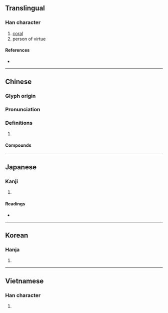 {{character info/new}}
==Translingual==

===Han character===
{{Han char|rn=96|rad=玉|as=09|sn=13|four=17120|canj=MGJRB|ids=⿰𤣩胡}}

# [[coral]]
# person of virtue

====References====
* {{Han ref|kx=0738.040|dkj=21126|dj=1148.240|hdz=21125.090|uh=745A|ud=29786|bh=B7E4|bd=47076}}

----

==Chinese==
{{zh-forms}}

===Glyph origin===
{{Han etym}}

===Pronunciation===
{{zh-pron
|m=hú
|c=wu4
|mn=ô͘/twv:lô͘
|mc=y
|oc=y
|cat=
}}

===Definitions===
{{zh-hanzi}}

# {{rfdef|zh}}

====Compounds====
{{zh-der|桃葉珊瑚|珊瑚|珊瑚在網|珊瑚婚|珊瑚島|珊瑚樹|珊瑚礁|珊瑚菜|珊瑚蟲|瑚璉|瑚璉之器|瑚璉器|綠珊瑚|蜈蚣珊瑚|鐵網珊瑚}}

----

==Japanese==

===Kanji===
{{ja-kanji|grade=|rs=玉09}}

# {{rfdef|ja|sort=玉09}}

====Readings====
* {{ja-readings
|goon=ご
|kanon=こ
|kun=
|nanori=
}}

----

==Korean==

===Hanja===
{{ko-hanja|hangeul=호|eumhun=|rv=ho|mr=ho|y=ho}}

# {{rfdef|ko|sort=玉09}}

----

==Vietnamese==

===Han character===
{{vi-hantu|[[hô]], [[hồ]]|rs=玉09}}

# {{rfdef|vi|sort=玉09}}